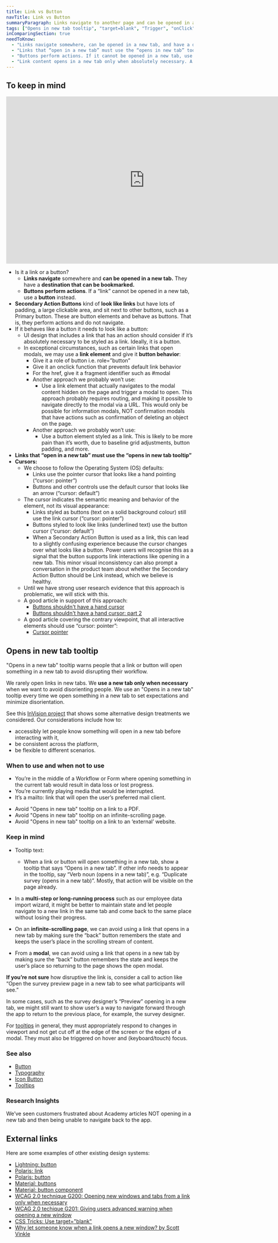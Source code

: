 ```yaml
---
title: Link vs Button
navTitle: Link vs Button
summaryParagraph: Links navigate to another page and can be opened in a new tab. Buttons perform actions.
tags: ["Opens in new tab tooltip", "target=blank", "Trigger", "onClick", "Primary action", "Secondary action", "Default action", "Destructive action"]
inComparingSection: true
needToKnow:
  - "Links navigate somewhere, can be opened in a new tab, and have a destination that can be bookmarked."
  - "Links that “open in a new tab” must use the “opens in new tab” tooltip."
  - "Buttons perform actions. If it cannot be opened in a new tab, use a Button."
  - "Link content opens in a new tab only when absolutely necessary. A new tab can be disorienting. If we need to open something in a new tab, we must use an “Opens in a new tab” tooltip to set expectations and minimize disorientation."
---
```



## To keep in mind

<iframe style="border: none;" width="744" height="450" src="https://www.figma.com/embed?embed_host=share&url=https%3A%2F%2Fwww.figma.com%2Ffile%2Fe3TyAOZKfLg9cA01Iy1Mgm%2FKaizen-Site-embed%3Fnode-id%3D258%253A2389" allowfullscreen></iframe>

*   Is it a link or a button?
    *   **Links navigate** somewhere and **can be opened in a new tab.** They have a **destination that can be bookmarked.**
    *   **Buttons perform actions**. If a “link” cannot be opened in a new tab, use a **button** instead.
*   **Secondary Action Buttons** kind of **look like links** but have lots of padding, a large clickable area, and sit next to other buttons, such as a Primary button. These are button elements and behave as buttons. That is, they perform actions and do not navigate.
*   If it behaves like a button it needs to look like a button:
    *   UI design that includes a link that has an action should consider if it’s absolutely necessary to be styled as a link. Ideally, it is a button.
    *   In exceptional circumstances, such as certain links that open modals, we may use a **link element** and give it **button behavior**:
        *   Give it a role of button i.e. role=”button”
        *   Give it an onclick function that prevents default link behavior
        *   For the href, give it a fragment identifier such as #modal
        *   Another approach we probably won’t use:
            *   Use a link element that actually navigates to the modal content hidden on the page and trigger a modal to open. This approach probably requires routing, and making it possible to navigate directly to the modal via a URL. This would only be possible for information modals, NOT confirmation modals that have actions such as confirmation of deleting an object on the page.
        *   Another approach we probably won’t use:
            *   Use a button element styled as a link. This is likely to be more pain than it’s worth, due to baseline grid adjustments, button padding, and more.
*   **Links that “open in a new tab” must use the “opens in new tab tooltip”**
*   **Cursors:**
    *   We choose to follow the Operating System (OS) defaults:
        *   Links use the pointer cursor that looks like a hand pointing (“cursor: pointer”)
        *   Buttons and other controls use the default cursor that looks like an arrow (“cursor: default”)
    *   The cursor indicates the semantic meaning and behavior of the element, not its visual appearance:
        *   Links styled as buttons (text on a solid background colour) still use the link cursor (“cursor: pointer”)
        *   Buttons styled to look like links (underlined text) use the button cursor (“cursor: default”)
        *   When a Secondary Action Button is used as a link, this can lead to a slightly confusing experience because the cursor changes over what looks like a button. Power users will recognise this as a signal that the button supports link interactions like opening in a new tab. This minor visual inconsistency can also prompt a conversation in the product team about whether the Secondary Action Button should be Link instead, which we believe is healthy.
    *   Until we have strong user research evidence that this approach is problematic, we will stick with this.
    *   A good article in support of this approach:
        *   [Buttons shouldn't have a hand cursor](https://adamsilver.io/articles/buttons-shouldnt-have-a-hand-cursor/)
        *   [Buttons shouldn't have a hand cursor: part 2](https://adamsilver.io/articles/buttons-shouldnt-have-a-hand-cursor-part-2/)
    *   A good article covering the contrary viewpoint, that all interactive elements should use “cursor: pointer”:
        *   [Cursor pointer](http://kizu.ru/en/issues/cursor-pointer/)

## Opens in new tab tooltip

"Opens in a new tab" tooltip warns people that a link or button will open something in a new tab to avoid disrupting their workflow.

We rarely open links in new tabs. We **use a new tab only when necessary** when we want to avoid disorienting people. We use an "Opens in a new tab" tooltip every time we open something in a new tab to set expectations and minimize disorientation.

See this [InVision project](https://cultureamp.invisionapp.com/share/FXNQYLFUHSJ#/316728973_Index) that shows some alternative design treatments we considered. Our considerations include how to:

- accessibly let people know something will open in a new tab before interacting with it,
- be consistent across the platform,
- be flexible to different scenarios.

### When to use and when not to use

<WhenToUseAndWhenNotToUse>
<WhenToUse>

- You’re in the middle of a Workflow or Form where opening something in the current tab would result in data loss or lost progress.
- You’re currently playing media that would be interrupted.
- It’s a mailto: link that will open the user’s preferred mail client.

</WhenToUse>
<WhenNotToUse>

- Avoid "Opens in new tab" tooltip on a link to a PDF.
- Avoid "Opens in new tab" tooltip on an infinite-scrolling page.
- Avoid "Opens in new tab" tooltip on a link to an ‘external’ website.

</WhenNotToUse>
</WhenToUseAndWhenNotToUse>

### Keep in mind

* Tooltip text:
    * When a link or button will open something in a new tab, show a tooltip that says “Opens in a new tab”. If other info needs to appear in the tooltip, say “Verb noun (opens in a new tab)”, e.g. “Duplicate survey (opens in a new tab)”. Mostly, that action will be visible on the page already.

* In a **multi-step or long-running process** such as our employee data import wizard, it might be better to maintain state and let people navigate to a new link in the same tab and come back to the same place without losing their progress. 

* On an **infinite-scrolling page**, we can avoid using a link that opens in a new tab by making sure the “back” button remembers the state and keeps the user’s place in the scrolling stream of content.

* From a **modal**, we can avoid using a link that opens in a new tab by making sure the “back” button remembers the state and keeps the user’s place so returning to the page shows the open modal.

**If you’re not sure** how disruptive the link is, consider a call to action like “Open the survey preview page in a new tab to see what participants will see.”

In some cases, such as the survey designer’s “Preview” opening in a new tab, we might still want to show user’s a way to navigate forward through the app to return to the previous place, for example, the survey designer.

For [tooltips](/components/tooltip) in general, they must appropriately respond to changes in viewport and not get cut off at the edge of the screen or the edges of a modal. They must also be triggered on hover and (keyboard/touch) focus.


### See also

*   [Button](/components/button)
*   [Typography](/guidelines/typography)
*   [Icon Button](/components/icon-button)
*   [Tooltips](/components/tooltip)


### Research Insights

We’ve seen customers frustrated about Academy articles NOT opening in a new tab and then being unable to navigate back to the app. 



## External links

Here are some examples of other existing design systems:

- [Lightning: button](https://www.lightningdesignsystem.com/components/buttons/#site-main-content)
- [Polaris: link](https://polaris.shopify.com/components/navigation/link)
- [Polaris: button](https://polaris.shopify.com/components/actions/button)
- [Material: buttons](https://material.io/design/components/buttons.html#)
- [Material: button component](https://material.io/develop/web/components/buttons/)
- [WCAG 2.0 technique G200: Opening new windows and tabs from a link only when necessary](https://www.w3.org/TR/WCAG20-TECHS/G200.html)
- [WCAG 2.0 techique G201: Giving users advanced warning when opening a new window](https://www.w3.org/TR/WCAG20-TECHS/G201.html)
- [CSS Tricks: Use target="blank"](https://css-tricks.com/use-target_blank/)
- [Why let someone know when a link opens a new window? by Scott Vinkle](https://medium.com/@svinkle/why-let-someone-know-when-a-link-opens-a-new-window-8699d20ed3b1)


